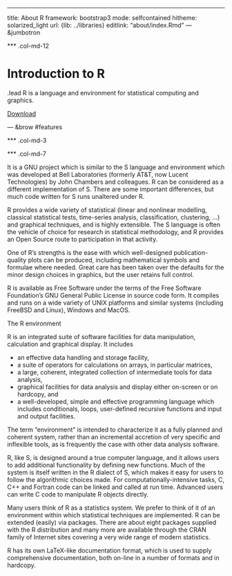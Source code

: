 ---
title: About R
framework: bootstrap3
mode: selfcontained
hitheme: solarized_light
url: {lib: ../libraries}
editlink: "about/index.Rmd"
--- &jumbotron

*** .col-md-12

# Introduction to R

.lead R is a language and environment for statistical computing and graphics. 

<a class='btn btn-success' href="http://cran.rstudio.com/" target="_blank">
  <i class='icon-download'> </i>Download
</a>

--- &brow #features

*** .col-md-3

*** .col-md-7

It is a GNU project which is similar to the S language and environment which was developed at Bell Laboratories (formerly AT&T, now Lucent Technologies) by John Chambers and colleagues. R can be considered as a different implementation of S. There are some important differences, but much code written for S runs unaltered under R.


R provides a wide variety of statistical (linear and nonlinear modelling, classical statistical tests, time-series analysis, classification, clustering, ...) and graphical techniques, and is highly extensible. The S language is often the vehicle of choice for research in statistical methodology, and R provides an Open Source route to participation in that activity.

One of R's strengths is the ease with which well-designed publication-quality plots can be produced, including mathematical symbols and formulae where needed. Great care has been taken over the defaults for the minor design choices in graphics, but the user retains full control.

R is available as Free Software under the terms of the Free Software Foundation's GNU General Public License in source code form. It compiles and runs on a wide variety of UNIX platforms and similar systems (including FreeBSD and Linux), Windows and MacOS.

The R environment

R is an integrated suite of software facilities for data manipulation, calculation and graphical display. It includes

- an effective data handling and storage facility,
- a suite of operators for calculations on arrays, in particular matrices,
- a large, coherent, integrated collection of intermediate tools for data analysis,
- graphical facilities for data analysis and display either on-screen or on hardcopy, and
- a well-developed, simple and effective programming language which includes conditionals, loops, user-defined recursive functions and input and output facilities.

The term "environment" is intended to characterize it as a fully planned and coherent system, rather than an incremental accretion of very specific and inflexible tools, as is frequently the case with other data analysis software.

R, like S, is designed around a true computer language, and it allows users to add additional functionality by defining new functions. Much of the system is itself written in the R dialect of S, which makes it easy for users to follow the algorithmic choices made. For computationally-intensive tasks, C, C++ and Fortran code can be linked and called at run time. Advanced users can write C code to manipulate R objects directly.

Many users think of R as a statistics system. We prefer to think of it of an environment within which statistical techniques are implemented. R can be extended (easily) via packages. There are about eight packages supplied with the R distribution and many more are available through the CRAN family of Internet sites covering a very wide range of modern statistics.

R has its own LaTeX-like documentation format, which is used to supply comprehensive documentation, both on-line in a number of formats and in hardcopy.

<style>
p, li {
  color: #
}
</style>

